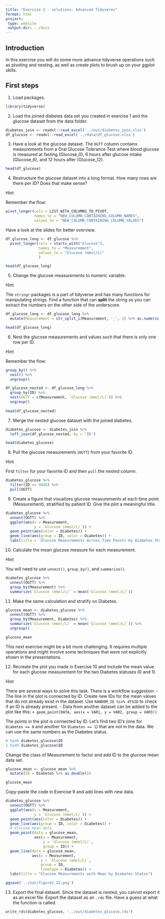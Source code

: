 ```yaml
---
title: "Exercise 2 - solutions: Advanced Tidyveres"
format: html
project:
 type: website
 output-dir: ../docs
---
```


## Introduction

In this exercise you will do some more advance tidyverse operations such as pivoting and nesting, as well as create plots to brush up on your ggplot skills.

## First steps

1.  Load packages.

```r
library(tidyverse)
```

2.  Load the joined diabetes data set you created in exercise 1 and the glucose dataset from the data folder.

```r
diabetes_join <- readxl::read_excel('../out/diabetes_join.xlsx')
df_glucose <- readxl::read_excel('../data/df_glucose.xlsx')
```

3. Have a look at the glucose dataset. The `OGTT` column contains measurements from a Oral Glucose Tolerance Test where blood glucose is measured at fasting (Glucose_0), 6 hours after glucose intake (Glucose_6), and 12 hours after (Glucose_12). 

```r
head(df_glucose)
```


4. Restructure the glucose dataset into a long format. How many rows are there per ID? Does that make sense?

<div>
  <a href="#hint-section1" class="collapse-toggle" data-bs-toggle="collapse" role="button" aria-expanded="false" aria-controls="hint-section1" style="text-decoration: none; font-size: 1em;">
    Hint
  </a>
  <div class="collapse" id="hint-section1" style="margin-top: 10px;">
    
  Remember the flow:
```r
pivot_longer(cols = LIST_WITH_COLUMNS_TO_PIVOT,
             names_to = "NEW_COLUMN_CONTAINING_COLUMN_NAMES",
             values_to = "NEW_COLUMN_CONTAINING_COLUMN_VALUES")
```
  Have a look at the slides for better overview.

  </div>
</div>

```r
df_glucose_long <- df_glucose %>% 
  pivot_longer(cols = starts_with("Glucose"),
               names_to = "Measurement",
               values_to = "Glucose (mmol/L)"
               )

head(df_glucose_long)
```

5. Change the glucose measurements to numeric variable.

<div>
  <a href="#hint-section2" class="collapse-toggle" data-bs-toggle="collapse" role="button" aria-expanded="false" aria-controls="hint-section2" style="text-decoration: none; font-size: 1em;">
    Hint
  </a>
  <div class="collapse" id="hint-section2" style="margin-top: 10px;">
    
  The `stringr` packages is a part of tidyverse and has many functions for manipulating strings. Find a function that can **split** the string so you can extract the numbers on the other side of the underscore.   

  </div>
</div>

```r
df_glucose_long <- df_glucose_long %>% 
  mutate(Measurement = str_split_i(Measurement, '_', 2) %>% as.numeric())

head(df_glucose_long)
```

6. Nest the glucose measurements and values such that there is only one row per ID.

<div>
  <a href="#hint-section3" class="collapse-toggle" data-bs-toggle="collapse" role="button" aria-expanded="false" aria-controls="hint-section3" style="text-decoration: none; font-size: 1em;">
    Hint
  </a>
  <div class="collapse" id="hint-section3" style="margin-top: 10px;">
    
  Remember the flow:
```r
group_by() %>% 
  nest() %>% 
  ungroup()
```

  </div>
</div>

```r
df_glucose_nested <- df_glucose_long %>% 
  group_by(ID) %>% 
  nest(OGTT = c(Measurement, `Glucose (mmol/L)`)) %>% 
  ungroup()
  
head(df_glucose_nested)
```


7. Merge the nested glucose dataset with the joined diabetes. 
```r
diabetes_glucose <- diabetes_join %>% 
  left_join(df_glucose_nested, by = 'ID')

head(diabetes_glucose)
```

8. Pull the glucose measurements (`OGTT`) from your favorite ID. 

<div>
  <a href="#hint-section4" class="collapse-toggle" data-bs-toggle="collapse" role="button" aria-expanded="false" aria-controls="hint-section4" style="text-decoration: none; font-size: 1em;">
    Hint
  </a>
  <div class="collapse" id="hint-section4" style="margin-top: 10px;">
    
  First `filter` for your favorite ID and then `pull` the nested column. 

  </div>
</div>

```r
diabetes_glucose %>% 
  filter(ID == 9046) %>% 
  pull(OGTT)
```

9. Create a figure that visualizes glucose measurements at each time point (Measurement), stratified by patient ID. Give the plot a meaningful title.
```r
diabetes_glucose %>%
  unnest(OGTT) %>% 
  ggplot(aes(x = Measurement,
             y = `Glucose (mmol/L)`)) +
  geom_point(aes(color = Diabetes)) + 
  geom_line(aes(group = ID, color = Diabetes)) + 
  labs(title = 'Glucose Measurements Across Time Points by Diabetes Status')
```

10. Calculate the mean glucose measure for each measurement.

<div>
  <a href="#hint-section5" class="collapse-toggle" data-bs-toggle="collapse" role="button" aria-expanded="false" aria-controls="hint-section5" style="text-decoration: none; font-size: 1em;">
    Hint
  </a>
  <div class="collapse" id="hint-section5" style="margin-top: 10px;">
    
  You will need to use `unnest()`, `group_by()`, and `summerize()`.

  </div>
</div>

```r
diabetes_glucose %>%
  unnest(OGTT) %>% 
  group_by(Measurement) %>% 
  summarize(`Glucose (mmol/L)` = mean(`Glucose (mmol/L)`))
```

11. Make the same calculation and stratify on Diabetes. 
```r
glucose_mean <- diabetes_glucose %>%
  unnest(OGTT) %>% 
  group_by(Measurement, Diabetes) %>%
  summarize(`Glucose (mmol/L)` = mean(`Glucose (mmol/L)`)) %>%
  ungroup()

glucose_mean
```

This next exercise might be a bit more challenging. It requires multiple operations and might involve some techniques that were not explicitly shown in the presentations. 

12. Recreate the plot you made in Exercise 10 and include the mean value for each glucose measurement for the two Diabetes statuses (0 and 1).

<div>
  <a href="#hint-section6" class="collapse-toggle" data-bs-toggle="collapse" role="button" aria-expanded="false" aria-controls="hint-section6" style="text-decoration: none; font-size: 1em;">
    Hint
  </a>
  <div class="collapse" id="hint-section6" style="margin-top: 10px;">
    
  There are several ways to solve this task. There is a workflow suggestion:
  - The line in the plot is connected by ID. Create new IDs for the mean values that do not already exist in the dataset. Use `RANDOM_ID %in% df$ID` to check if an ID is already present. 
  - Data from another dataset can be added to the plot like this: `+ geom_point(DATA, aes(x = VAR1, y = VAR2, group = VAR3))`

  </div>
</div>

The points in the plot is connected by ID. Let's find two ID's (one for `Diabetes == 0` and another for `Diabetes == 1`) that are not in the data. We can use the same numbers as the Diabetes status. 
```r
0 %in% diabetes_glucose$ID
1 %in% diabetes_glucose$ID
```

Change the class of Measurement to factor and add ID to the glucose mean data set. 
```r
glucose_mean <- glucose_mean %>% 
  mutate(ID = Diabetes %>% as.double())

glucose_mean
```

Copy-paste the code in Exercise 9 and add lines with new data. 
```r
diabetes_glucose %>%
  unnest(OGTT) %>% 
  ggplot(aes(x = Measurement,
             y = `Glucose (mmol/L)`)) +
  geom_point(aes(color = Diabetes)) + 
  geom_line(aes(group = ID, color = Diabetes)) + 
  # Glucose mean data
  geom_point(data = glucose_mean, 
             aes(x = Measurement, 
                 y = `Glucose (mmol/L)`, 
                 group = ID)) + 
  geom_line(data = glucose_mean, 
            aes(x = Measurement, 
                y = `Glucose (mmol/L)`, 
                group = ID, 
                linetype = Diabetes)) + 
  labs(title = "Glucose Measurements with Mean by Diabetes Status")

ggsave('../out/figure2_12.png')
```

13. Export the final dataset. Since the dataset is nested, you cannot export it as an excel file. Export the dataset as an `.rds` file. Have a guess at what the function is called. 
```r
write_rds(diabetes_glucose, '../out/diabetes_glucose.rds')
```


